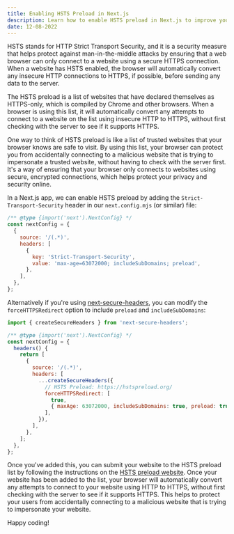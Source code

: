 ```yaml
---
title: Enabling HSTS Preload in Next.js
description: Learn how to enable HSTS preload in Next.js to improve your website's security.
date: 12-08-2022
---
```


HSTS stands for HTTP Strict Transport Security, and it is a security measure that helps protect against man-in-the-middle attacks by ensuring that a web browser can only connect to a website using a secure HTTPS connection. When a website has HSTS enabled, the browser will automatically convert any insecure HTTP connections to HTTPS, if possible, before sending any data to the server.

The HSTS preload is a list of websites that have declared themselves as HTTPS-only, which is compiled by Chrome and other browsers. When a browser is using this list, it will automatically convert any attempts to connect to a website on the list using insecure HTTP to HTTPS, without first checking with the server to see if it supports HTTPS.

One way to think of HSTS preload is like a list of trusted websites that your browser knows are safe to visit. By using this list, your browser can protect you from accidentally connecting to a malicious website that is trying to impersonate a trusted website, without having to check with the server first. It's a way of ensuring that your browser only connects to websites using secure, encrypted connections, which helps protect your privacy and security online.

In a Next.js app, we can enable HSTS preload by adding the `Strict-Transport-Security` header in our `next.config.mjs` (or similar) file:

```js title="next.config.mjs"
/** @type {import('next').NextConfig} */
const nextConfig = {
  {
    source: '/(.*)',
    headers: [
      {
        key: 'Strict-Transport-Security',
        value: 'max-age=63072000; includeSubDomains; preload',
      },
    ],
  },
};
```

Alternatively if you're using [next-secure-headers](https://www.npmjs.com/package/next-secure-headers), you can modify the `forceHTTPSRedirect` option to include `preload` and `includeSubDomains`:

```js title="next.config.mjs"
import { createSecureHeaders } from 'next-secure-headers';

/** @type {import('next').NextConfig} */
const nextConfig = {
  headers() {
    return [
      {
        source: '/(.*)',
        headers: [
          ...createSecureHeaders({
            // HSTS Preload: https://hstspreload.org/
            forceHTTPSRedirect: [
              true,
              { maxAge: 63072000, includeSubDomains: true, preload: true },
            ],
          }),
        ],
      },
    ];
  },
};
```

Once you've added this, you can submit your website to the HSTS preload list by following the instructions on the [HSTS preload website](https://hstspreload.org/). Once your website has been added to the list, your browser will automatically convert any attempts to connect to your website using HTTP to HTTPS, without first checking with the server to see if it supports HTTPS. This helps to protect your users from accidentally connecting to a malicious website that is trying to impersonate your website.

Happy coding!
